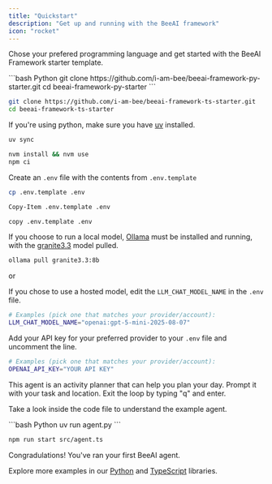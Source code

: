 ```yaml
---
title: "Quickstart"
description: "Get up and running with the BeeAI framework"
icon: "rocket"
---
```

<Steps>
   <Step title="Clone the starter repo">

  Chose your prefered programming language and get started with the BeeAI Framework starter template.

  <CodeGroup>
  ```bash Python
  git clone https://github.com/i-am-bee/beeai-framework-py-starter.git
  cd beeai-framework-py-starter
  ```

  ```bash TypeScript
  git clone https://github.com/i-am-bee/beeai-framework-ts-starter.git
  cd beeai-framework-ts-starter
  ```

  </CodeGroup>

  </Step>

   <Step title="Install the dependencies">

   If you're using python, make sure you have [uv](https://docs.astral.sh/uv/getting-started/installation/) installed.

  <CodeGroup>

  ```bash Python
  uv sync
  ```

  ```bash TypeScript
  nvm install && nvm use
  npm ci
  ```

  </CodeGroup>

  </Step>

  <Step title="Configure your Enviorment Variables">

  Create an `.env` file with the contents from `.env.template`

  <CodeGroup>

  ```bash macOS/Linux
  cp .env.template .env  
  ```

  ```bash Windows (PowerShell)
  Copy-Item .env.template .env
  ```

  ```bash Windows (CMD) 
  copy .env.template .env 
  ```
  </CodeGroup>


  </Step>

  <Step title="Configure your LLM Backend">

   If you choose to run a local model, [Ollama](https://ollama.com/) must be installed and running, with the [granite3.3](https://ollama.com/library/granite3.3) model pulled.
  
  ```bash shell
  ollama pull granite3.3:8b
  ```

  or

  If you chose to use a hosted model, edit the `LLM_CHAT_MODEL_NAME` in the `.env` file.
  
  ```bash example
  # Examples (pick one that matches your provider/account):
  LLM_CHAT_MODEL_NAME="openai:gpt-5-mini-2025-08-07"
  ```

  
  Add your API key for your preferred provider to your `.env` file and uncomment the line.

  ```bash example
  # Examples (pick one that matches your provider/account):
  OPENAI_API_KEY="YOUR API KEY"
  ```

  </Step>

  <Step title="Run the Agent">

  This agent is an activity planner that can help you plan your day. Prompt it with your task and location. Exit the loop by typing "q" and enter.
  
  Take a look inside the code file to understand the example agent.

  <CodeGroup>
  ```bash Python
  uv run agent.py
  ```

  ```bash TypeScript
  npm run start src/agent.ts
  ```

  </CodeGroup>

  Congradulations! You've ran your first BeeAI agent.


  </Step>

</Steps>

Explore more examples in our [Python](https://github.com/i-am-bee/beeai-framework/tree/main/python/examples) and [TypeScript](https://github.com/i-am-bee/beeai-framework/tree/main/typescript/examples) libraries.
